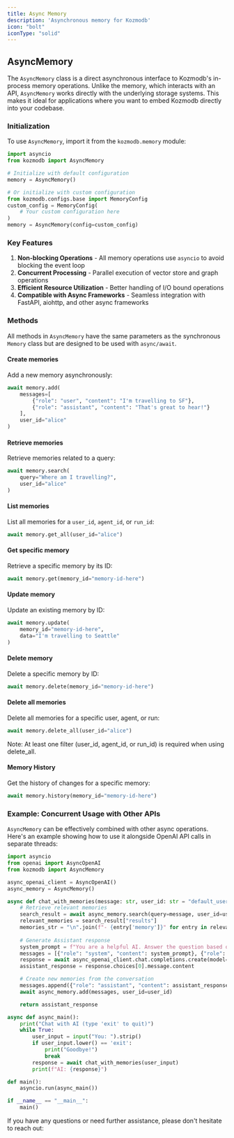 ```yaml
---
title: Async Memory
description: 'Asynchronous memory for Kozmodb'
icon: "bolt"
iconType: "solid"
---
```


## AsyncMemory

The `AsyncMemory` class is a direct asynchronous interface to Kozmodb's in-process memory operations. Unlike the memory, which interacts with an API, `AsyncMemory` works directly with the underlying storage systems. This makes it ideal for applications where you want to embed Kozmodb directly into your codebase.

### Initialization

To use `AsyncMemory`, import it from the `kozmodb.memory` module:

```python Python
import asyncio
from kozmodb import AsyncMemory

# Initialize with default configuration
memory = AsyncMemory()

# Or initialize with custom configuration
from kozmodb.configs.base import MemoryConfig
custom_config = MemoryConfig(
    # Your custom configuration here
)
memory = AsyncMemory(config=custom_config)
```

### Key Features

1. **Non-blocking Operations** - All memory operations use `asyncio` to avoid blocking the event loop
2. **Concurrent Processing** - Parallel execution of vector store and graph operations
3. **Efficient Resource Utilization** - Better handling of I/O bound operations
4. **Compatible with Async Frameworks** - Seamless integration with FastAPI, aiohttp, and other async frameworks

### Methods

All methods in `AsyncMemory` have the same parameters as the synchronous `Memory` class but are designed to be used with `async/await`.

#### Create memories

Add a new memory asynchronously:

```python Python
await memory.add(
    messages=[
        {"role": "user", "content": "I'm travelling to SF"},
        {"role": "assistant", "content": "That's great to hear!"}
    ],
    user_id="alice"
)
```

#### Retrieve memories

Retrieve memories related to a query:

```python Python
await memory.search(
    query="Where am I travelling?",
    user_id="alice"
)
```

#### List memories

List all memories for a `user_id`, `agent_id`, or `run_id`:

```python Python
await memory.get_all(user_id="alice")
```

#### Get specific memory

Retrieve a specific memory by its ID:

```python Python
await memory.get(memory_id="memory-id-here")
```

#### Update memory

Update an existing memory by ID:

```python Python
await memory.update(
    memory_id="memory-id-here",
    data="I'm travelling to Seattle"
)
```

#### Delete memory

Delete a specific memory by ID:

```python Python
await memory.delete(memory_id="memory-id-here")
```

#### Delete all memories

Delete all memories for a specific user, agent, or run:

```python Python
await memory.delete_all(user_id="alice")
```

Note: At least one filter (user_id, agent_id, or run_id) is required when using delete_all.

#### Memory History

Get the history of changes for a specific memory:

```python Python
await memory.history(memory_id="memory-id-here")
```

### Example: Concurrent Usage with Other APIs

`AsyncMemory` can be effectively combined with other async operations. Here's an example showing how to use it alongside OpenAI API calls in separate threads:

```python Python
import asyncio
from openai import AsyncOpenAI
from kozmodb import AsyncMemory

async_openai_client = AsyncOpenAI()
async_memory = AsyncMemory()

async def chat_with_memories(message: str, user_id: str = "default_user") -> str:
    # Retrieve relevant memories
    search_result = await async_memory.search(query=message, user_id=user_id, limit=3)
    relevant_memories = search_result["results"]
    memories_str = "\n".join(f"- {entry['memory']}" for entry in relevant_memories)
    
    # Generate Assistant response
    system_prompt = f"You are a helpful AI. Answer the question based on query and memories.\nUser Memories:\n{memories_str}"
    messages = [{"role": "system", "content": system_prompt}, {"role": "user", "content": message}]
    response = await async_openai_client.chat.completions.create(model="gpt-4o-mini", messages=messages)
    assistant_response = response.choices[0].message.content

    # Create new memories from the conversation
    messages.append({"role": "assistant", "content": assistant_response})
    await async_memory.add(messages, user_id=user_id)

    return assistant_response

async def async_main():
    print("Chat with AI (type 'exit' to quit)")
    while True:
        user_input = input("You: ").strip()
        if user_input.lower() == 'exit':
            print("Goodbye!")
            break
        response = await chat_with_memories(user_input)
        print(f"AI: {response}")

def main():
    asyncio.run(async_main())

if __name__ == "__main__":
    main()
```

If you have any questions or need further assistance, please don't hesitate to reach out:

<Snippet file="get-help.mdx" />
